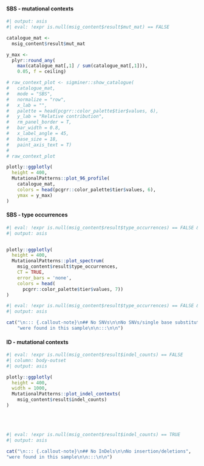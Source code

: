 ::: panel-tabset

#### SBS - mutational contexts

```r
#| output: asis
#| eval: !expr is.null(msig_content$result$mut_mat) == FALSE

catalogue_mat <- 
  msig_content$result$mut_mat

y_max <- 
  plyr::round_any(
    max(catalogue_mat[,1] / sum(catalogue_mat[,1])),
    0.05, f = ceiling)

# raw_context_plot <- sigminer::show_catalogue(
#   catalogue_mat, 
#   mode = "SBS", 
#   normalize = "row", 
#   x_lab = "", 
#   palette = head(pcgrr::color_palette$tier$values, 6),  
#   y_lab = "Relative contribution",
#   rm_panel_border = T, 
#   bar_width = 0.8, 
#   x_label_angle = 45, 
#   base_size = 18, 
#   paint_axis_text = T)
# 
# raw_context_plot

plotly::ggplotly(
  height = 400,
  MutationalPatterns::plot_96_profile(
    catalogue_mat,
    colors = head(pcgrr::color_palette$tier$values, 6),
    ymax = y_max)
)

```

#### SBS - type occurrences

```r
#| eval: !expr is.null(msig_content$result$type_occurrences) == FALSE & as.logical(rowSums(msig_content$result$type_occurrences[1:6]) > 0) == TRUE
#| output: asis


plotly::ggplotly(
  height = 400,
  MutationalPatterns::plot_spectrum(
    msig_content$result$type_occurrences, 
    CT = TRUE,
    error_bars = 'none',
    colors = head(
      pcgrr::color_palette$tier$values, 7))
)

```

```r
#| eval: !expr is.null(msig_content$result$type_occurrences) == FALSE & as.logical(rowSums(msig_content$result$type_occurrences[1:6]) > 0) == FALSE 
#| output: asis

cat("\n::: {.callout-note}\n## No SNVs\n\nNo SNVs/single base substitutions", 
    "were found in this sample\n\n:::\n\n")

```

#### ID - mutational contexts

```r
#| eval: !expr is.null(msig_content$result$indel_counts) == FALSE
#| column: body-outset
#| output: asis

plotly::ggplotly(
  height = 400,
  width = 1000,
  MutationalPatterns::plot_indel_contexts(
    msig_content$result$indel_counts)
)

```

<br><br>

```r
#| eval: !expr is.null(msig_content$result$indel_counts) == TRUE
#| output: asis

cat("\n::: {.callout-note}\n## No InDels\n\nNo insertion/deletions",
"were found in this sample\n\n:::\n\n")

```

:::
